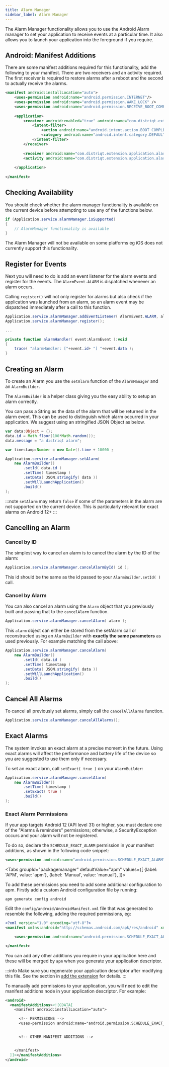 ```yaml
---
title: Alarm Manager
sidebar_label: Alarm Manager
---
```



The Alarm Manager functionality allows you to use the Android Alarm manager to set your application to receive events
at a particular time. It also allows you to launch your application into the foreground if you require. 


## Android: Manifest Additions

There are some manifest additions required for this functionality, add the following to your manifest.
There are two receivers and an activity required. 
The first receiver is required to restore alarms after a reboot and the second to actually receive the alarms.


```xml
<manifest android:installLocation="auto">
	<uses-permission android:name="android.permission.INTERNET"/>
	<uses-permission android:name="android.permission.WAKE_LOCK" />
	<uses-permission android:name="android.permission.RECEIVE_BOOT_COMPLETED" />
	
	<application>
		<receiver android:enabled="true" android:name="com.distriqt.extension.application.receivers.ApplicationStartupReceiver" android:permission="android.permission.RECEIVE_BOOT_COMPLETED">
			<intent-filter>
				<action android:name="android.intent.action.BOOT_COMPLETED" />
				<category android:name="android.intent.category.DEFAULT" />
			</intent-filter>
		</receiver>
		
		<receiver android:name="com.distriqt.extension.application.alarms.AlarmReceiver" android:enabled="true" />
		<activity android:name="com.distriqt.extension.application.alarms.AlarmActivity" android:theme="@android:style/Theme.Translucent.NoTitleBar" />
		
	</application>
		
</manifest>
```


## Checking Availability

You should check whether the alarm manager functionality is available on the current device
before attempting to use any of the functions below. 

```actionscript
if (Application.service.alarmManager.isSupported) 
{
	// AlarmManager functionality is available
}
```

The Alarm Manager will not be available on some platforms eg iOS does not currently support this functionality. 


## Register for Events

Next you will need to do is add an event listener for the alarm events and register for the events.
The `AlarmEvent.ALARM` is dispatched whenever an alarm occurs. 

Calling `register()` will not only register for alarms but also check if the application was launched from an alarm,
so an alarm event may be dispatched immediately after a call to this function. 

```actionscript
Application.service.alarmManager.addEventListener( AlarmEvent.ALARM, alarmHandler );
Application.service.alarmManager.register();

...

private function alarmHandler( event:AlarmEvent ):void
{
	trace( "alarmHandler: ["+event.id+ "] "+event.data );
}
```


## Creating an Alarm

To create an Alarm you use the `setAlarm` function of the `AlarmManager` and an `AlarmBuilder`.

The `AlarmBuilder` is a helper class giving you the easy ability to setup an alarm correctly. 

You can pass a String as the data of the alarm that will be returned in the alarm event. 
This can be used to distinguish which alarm occurred in your application. 
We suggest using an stringified JSON Object as below.

```actionscript
var data:Object = {};
data.id = Math.floor(100*Math.random());
data.message = "a distriqt alarm";

var timestamp:Number = new Date().time + 10000 ;

Application.service.alarmManager.setAlarm( 
	new AlarmBuilder()
		.setId( data.id )
		.setTime( timestamp )
		.setData( JSON.stringify( data ))
		.setWillLaunchApplication()
		.build()
);
```

:::note
`setAlarm` may return `false` if some of the parameters in the alarm are not supported on the current device.
This is particularly relevant for exact alarms on Android 12+
::: 


## Cancelling an Alarm

### Cancel by ID

The simplest way to cancel an alarm is to cancel the alarm by the ID of the alarm:

```actionscript
Application.service.alarmManager.cancelAlarmById( id );
```

This id should be the same as the id passed to your `AlarmBuilder.setId( )` call.


### Cancel by Alarm 

You can also cancel an alarm using the `Alarm` object that you previously built
and passing that to the `cancelAlarm` function.

```actionscript
Application.service.alarmManager.cancelAlarm( alarm );
```

This `alarm` object can either be stored from the setAlarm call or reconstructed using 
an `AlarmBuilder` with **exactly the same parameters** as used previously. For example
matching the call above:

```actionscript
Application.service.alarmManager.cancelAlarm(
	new AlarmBuilder()
		.setId( data.id )
		.setTime( timestamp )
		.setData( JSON.stringify( data ))
		.setWillLaunchApplication()
		.build()
);
```


## Cancel All Alarms

To cancel all previously set alarms, simply call the `cancelAllAlarms` function.

```actionscript
Application.service.alarmManager.cancelAllAlarms();
```



## Exact Alarms

The system invokes an exact alarm at a precise moment in the future. 
Using exact alarms will affect the performance and battery life of the device so you are suggested to use them only if necessary. 

To set an exact alarm, call `setExact( true )` on your `AlarmBuilder`:

```actionscript
Application.service.alarmManager.cancelAlarm(
	new AlarmBuilder()
		.setTime( timestamp )
		.setExact( true )
		.build()
);
```

### Exact Alarm Permissions

If your app targets Android 12 (API level 31) or higher, you must declare one of the "Alarms & reminders" permissions; otherwise, a SecurityException occurs and your alarm will not be registered.

To do so, declare the `SCHEDULE_EXACT_ALARM` permission in your manifest additions, as shown in the following code snippet:

```xml
<uses-permission android:name="android.permission.SCHEDULE_EXACT_ALARM"/>
```

<Tabs
  groupId="packagemanager"
  defaultValue="apm"
  values={[
    {label: 'APM', value: 'apm'},
    {label: 'Manual', value: 'manual'},
  ]}>

  <TabItem value="apm" >

To add these permissions you need to add some additional configuration to apm. 
Firstly add a custom Android configuration file by running:

```
apm generate config android
```

Edit the `config/android/AndroidManifest.xml` file that was generated to resemble the following, adding the required permissions, eg:

```xml
<?xml version="1.0" encoding="utf-8"?>
<manifest xmlns:android="http://schemas.android.com/apk/res/android" xmlns:tools="http://schemas.android.com/tools">

	<uses-permission android:name="android.permission.SCHEDULE_EXACT_ALARM" />

</manifest>
```

You can add any other additions you require in your application here and these will be merged by `apm` when you generate your application descriptor.

:::info
Make sure you regenerate your application descriptor after modifying this file. See the section in [add the extension](add-the-extension.mdx#application-descriptor) for details.
:::


  </TabItem>
  <TabItem value="manual" >

To manually add permissions to your application, you will need to edit the manifest additions node in your application descriptor. 
For example:


```xml
<android>
  <manifestAdditions><![CDATA[
    <manifest android:installLocation="auto">

      <!-- PERMISSIONS -->
      <uses-permission android:name="android.permission.SCHEDULE_EXACT_ALARM"/>


      <!-- OTHER MANIFEST ADDITIONS -->


    </manifest>
  ]]></manifestAdditions>
</android>
```


  </TabItem>
  
</Tabs>



